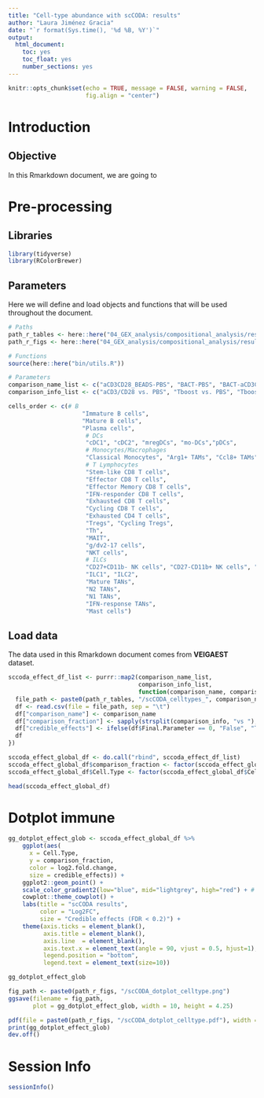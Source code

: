 ```yaml
---
title: "Cell-type abundance with scCODA: results"
author: "Laura Jiménez Gracia"
date: "`r format(Sys.time(), '%d %B, %Y')`"
output:
  html_document:
    toc: yes
    toc_float: yes
    number_sections: yes
---
```


```r
knitr::opts_chunk$set(echo = TRUE, message = FALSE, warning = FALSE,
                      fig.align = "center")
```

# Introduction

## Objective
In this Rmarkdown document, we are going to

# Pre-processing
## Libraries
```r
library(tidyverse)
library(RColorBrewer)
```

## Parameters
Here we will define and load objects and functions that will be used throughout the document.
```r
# Paths
path_r_tables <- here::here("04_GEX_analysis/compositional_analysis/results/tables")
path_r_figs <- here::here("04_GEX_analysis/compositional_analysis/results/figs")

# Functions
source(here::here("bin/utils.R"))

# Parameters
comparison_name_list <- c("aCD3CD28_BEADS-PBS", "BACT-PBS", "BACT-aCD3CD28_BEADS")
comparison_info_list <- c("aCD3/CD28 vs. PBS", "Tboost vs. PBS", "Tboost vs. aCD3/CD28")

cells_order <- c(# B
                     "Immature B cells",
                     "Mature B cells",
                     "Plasma cells",
                      # DCs
                      "cDC1", "cDC2", "mregDCs", "mo-DCs","pDCs",
                      # Monocytes/Macrophages
                      "Classical Monocytes", "Arg1+ TAMs", "Ccl8+ TAMs", "Cycling Ccl8+ TAMs",
                      # T Lymphocytes
                      "Stem-like CD8 T cells",
                      "Effector CD8 T cells",
                      "Effector Memory CD8 T cells",
                      "IFN-responder CD8 T cells",
                      "Exhausted CD8 T cells",
                      "Cycling CD8 T cells", 
                      "Exhausted CD4 T cells",
                      "Tregs", "Cycling Tregs", 
                      "Th",
                      "MAIT", 
                      "g/dv2-17 cells",
                      "NKT cells",
                      # ILCs
                      "CD27+CD11b- NK cells", "CD27-CD11b+ NK cells", "IFN-responder NK cells", "Cycling NK cells",
                      "ILC1", "ILC2", 
                      "Mature TANs", 
                      "N2 TANs",
                      "N1 TANs",
                      "IFN-response TANs",
                      "Mast cells")
```


## Load data
The data used in this Rmarkdown document comes from **VEIGAEST** dataset.
```r
sccoda_effect_df_list <- purrr::map2(comparison_name_list, 
                                     comparison_info_list, 
                                     function(comparison_name, comparison_info){
  file_path <- paste0(path_r_tables, "/scCODA_celltypes_", comparison_name, "_effect.tsv")
  df <- read.csv(file = file_path, sep = "\t")
  df["comparison_name"] <- comparison_name
  df["comparison_fraction"] <- sapply(strsplit(comparison_info, "vs "), `[`, 1)
  df["credible_effects"] <- ifelse(df$Final.Parameter == 0, "False", "True")
  df
})

sccoda_effect_global_df <- do.call("rbind", sccoda_effect_df_list)
sccoda_effect_global_df$comparison_fraction <- factor(sccoda_effect_global_df$comparison_fraction, levels = rev(comparison_info_list))
sccoda_effect_global_df$Cell.Type <- factor(sccoda_effect_global_df$Cell.Type, levels = cells_order)

head(sccoda_effect_global_df)
```

# Dotplot immune
```r
gg_dotplot_effect_glob <- sccoda_effect_global_df %>%
    ggplot(aes(
      x = Cell.Type, 
      y = comparison_fraction,
      color = log2.fold.change, 
      size = credible_effects)) + 
    ggplot2::geom_point() + 
    scale_color_gradient2(low="blue", mid="lightgrey", high="red") + # , limits = c(-1,1),
    cowplot::theme_cowplot() + 
    labs(title = "scCODA results",
         color = "Log2FC",
         size = "Credible effects (FDR < 0.2)") + 
    theme(axis.ticks = element_blank(),
          axis.title = element_blank(),
          axis.line  = element_blank(),
          axis.text.x = element_text(angle = 90, vjust = 0.5, hjust=1),
          legend.position = "bottom",
          legend.text = element_text(size=10))

gg_dotplot_effect_glob

fig_path <- paste0(path_r_figs, "/scCODA_dotplot_celltype.png")
ggsave(filename = fig_path, 
       plot = gg_dotplot_effect_glob, width = 10, height = 4.25)

pdf(file = paste0(path_r_figs, "/scCODA_dotplot_celltype.pdf"), width = 10, height = 4.25) 
print(gg_dotplot_effect_glob)    
dev.off()   
```


# Session Info
```r
sessionInfo()
```
